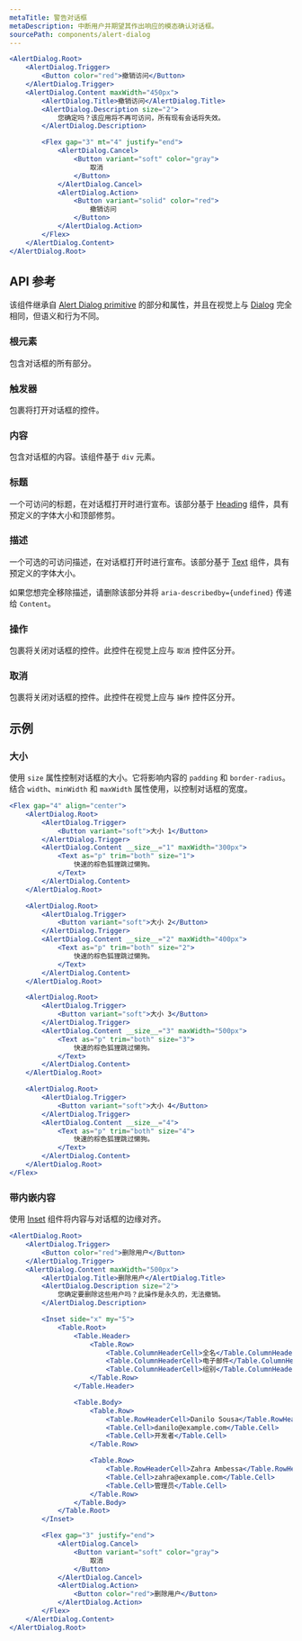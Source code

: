 ```yaml
---
metaTitle: 警告对话框
metaDescription: 中断用户并期望其作出响应的模态确认对话框。
sourcePath: components/alert-dialog
---
```


```jsx live=true
<AlertDialog.Root>
	<AlertDialog.Trigger>
		<Button color="red">撤销访问</Button>
	</AlertDialog.Trigger>
	<AlertDialog.Content maxWidth="450px">
		<AlertDialog.Title>撤销访问</AlertDialog.Title>
		<AlertDialog.Description size="2">
			您确定吗？该应用将不再可访问，所有现有会话将失效。
		</AlertDialog.Description>

		<Flex gap="3" mt="4" justify="end">
			<AlertDialog.Cancel>
				<Button variant="soft" color="gray">
					取消
				</Button>
			</AlertDialog.Cancel>
			<AlertDialog.Action>
				<Button variant="solid" color="red">
					撤销访问
				</Button>
			</AlertDialog.Action>
		</Flex>
	</AlertDialog.Content>
</AlertDialog.Root>
```

## API 参考

该组件继承自 [Alert Dialog primitive](/primitives/docs/components/alert-dialog) 的部分和属性，并且在视觉上与 [Dialog](/themes/docs/components/dialog) 完全相同，但语义和行为不同。

### 根元素

包含对话框的所有部分。

### 触发器

包裹将打开对话框的控件。

### 内容

包含对话框的内容。该组件基于 `div` 元素。

<ThemesPropsTable defs="alertDialogContentPropDefs" />

### 标题

一个可访问的标题，在对话框打开时进行宣布。该部分基于 [Heading](/themes/docs/components/heading) 组件，具有预定义的字体大小和顶部修剪。

### 描述

一个可选的可访问描述，在对话框打开时进行宣布。该部分基于 [Text](/themes/docs/components/text) 组件，具有预定义的字体大小。

如果您想完全移除描述，请删除该部分并将 `aria-describedby={undefined}` 传递给 `Content`。

### 操作

包裹将关闭对话框的控件。此控件在视觉上应与 `取消` 控件区分开。

### 取消

包裹将关闭对话框的控件。此控件在视觉上应与 `操作` 控件区分开。

## 示例

### 大小

使用 `size` 属性控制对话框的大小。它将影响内容的 `padding` 和 `border-radius`。
结合 `width`、`minWidth` 和 `maxWidth` 属性使用，以控制对话框的宽度。

```jsx live=true line=6,17,28,39
<Flex gap="4" align="center">
	<AlertDialog.Root>
		<AlertDialog.Trigger>
			<Button variant="soft">大小 1</Button>
		</AlertDialog.Trigger>
		<AlertDialog.Content __size__="1" maxWidth="300px">
			<Text as="p" trim="both" size="1">
				快速的棕色狐狸跳过懒狗。
			</Text>
		</AlertDialog.Content>
	</AlertDialog.Root>

	<AlertDialog.Root>
		<AlertDialog.Trigger>
			<Button variant="soft">大小 2</Button>
		</AlertDialog.Trigger>
		<AlertDialog.Content __size__="2" maxWidth="400px">
			<Text as="p" trim="both" size="2">
				快速的棕色狐狸跳过懒狗。
			</Text>
		</AlertDialog.Content>
	</AlertDialog.Root>

	<AlertDialog.Root>
		<AlertDialog.Trigger>
			<Button variant="soft">大小 3</Button>
		</AlertDialog.Trigger>
		<AlertDialog.Content __size__="3" maxWidth="500px">
			<Text as="p" trim="both" size="3">
				快速的棕色狐狸跳过懒狗。
			</Text>
		</AlertDialog.Content>
	</AlertDialog.Root>

	<AlertDialog.Root>
		<AlertDialog.Trigger>
			<Button variant="soft">大小 4</Button>
		</AlertDialog.Trigger>
		<AlertDialog.Content __size__="4">
			<Text as="p" trim="both" size="4">
				快速的棕色狐狸跳过懒狗。
			</Text>
		</AlertDialog.Content>
	</AlertDialog.Root>
</Flex>
```

### 带内嵌内容

使用 [Inset](/themes/docs/components/inset) 组件将内容与对话框的边缘对齐。

```jsx live=true
<AlertDialog.Root>
	<AlertDialog.Trigger>
		<Button color="red">删除用户</Button>
	</AlertDialog.Trigger>
	<AlertDialog.Content maxWidth="500px">
		<AlertDialog.Title>删除用户</AlertDialog.Title>
		<AlertDialog.Description size="2">
			您确定要删除这些用户吗？此操作是永久的，无法撤销。
		</AlertDialog.Description>

		<Inset side="x" my="5">
			<Table.Root>
				<Table.Header>
					<Table.Row>
						<Table.ColumnHeaderCell>全名</Table.ColumnHeaderCell>
						<Table.ColumnHeaderCell>电子邮件</Table.ColumnHeaderCell>
						<Table.ColumnHeaderCell>组别</Table.ColumnHeaderCell>
					</Table.Row>
				</Table.Header>

				<Table.Body>
					<Table.Row>
						<Table.RowHeaderCell>Danilo Sousa</Table.RowHeaderCell>
						<Table.Cell>danilo@example.com</Table.Cell>
						<Table.Cell>开发者</Table.Cell>
					</Table.Row>

					<Table.Row>
						<Table.RowHeaderCell>Zahra Ambessa</Table.RowHeaderCell>
						<Table.Cell>zahra@example.com</Table.Cell>
						<Table.Cell>管理员</Table.Cell>
					</Table.Row>
				</Table.Body>
			</Table.Root>
		</Inset>

		<Flex gap="3" justify="end">
			<AlertDialog.Cancel>
				<Button variant="soft" color="gray">
					取消
				</Button>
			</AlertDialog.Cancel>
			<AlertDialog.Action>
				<Button color="red">删除用户</Button>
			</AlertDialog.Action>
		</Flex>
	</AlertDialog.Content>
</AlertDialog.Root>
```